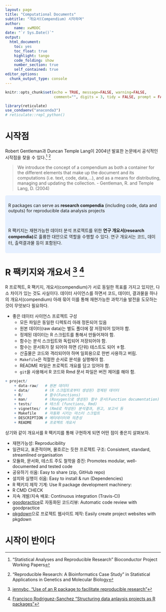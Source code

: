 ```yaml
---
layout: page
title: "Computational Documents"
subtitle: "개요서(Compendium) 시작하며"
author:
    name: xwMOOC
date: "`r Sys.Date()`"
output:
  html_document: 
    toc: yes
    toc_float: true
    highlight: tango
    code_folding: show
    number_section: true
    self_contained: true
editor_options: 
  chunk_output_type: console
---
```


```r
knitr::opts_chunk$set(echo = TRUE, message=FALSE, warning=FALSE,
                      comment="", digits = 3, tidy = FALSE, prompt = FALSE, fig.align = 'center')

library(reticulate)
use_condaenv("anaconda3")
# reticulate::repl_python()
```

# 시작점 {#inception}

Robert Gentleman과 Duncan Temple Lang이 2004년 발표한 논문에서 공식적인 시작점을 찾을 수 있다.[^duncan] [^robert]

[^duncan]: "Statistical Analyses and Reproducible Research" Bioconductor Project Working Papers
[^robert]: "Reproducible Research: A Bioinformatics Case Study" in Statistical Applications in Genetics and Molecular Biology

> We introduce the concept of a compendium as both a container for the different elements that make up the 
> document and its computations (i.e. text, code, data,...), and as a means for distributing, managing and 
> updating the collection. - Gentleman, R. and Temple Lang, D. (2004)

<style>
div.blue { background-color:#e6f0ff; border-radius: 5px; padding: 10px;}
</style>
<div class = "blue">

R packages can serve as **research compendia** (including code,
data and outputs) for reproducible data analysis projects

<br>

R 팩키지는 재현가능한 데이터 분석 프로젝트를 위한 **연구 개요서(research compendia)**로 훌륭한 대안으로 역할을 수행할 수 있다. 연구 개요서는 코드, 데이터, 출력결과물 등이 포함된다.
</div>

# R 팩키지와 개요서 [^rrrpkg] [^project-as-packages] {#compendium-intro} 

[^rrrpkg]: [jennybc, "Use of an R package to facilitate reproducible research"](https://github.com/ropensci/rrrpkg)

[^project-as-packages]: [Francisco Rodriguez-Sanchez "Structuring data anlaysis projects as R packages"](https://github.com/Pakillo/template/blob/master/slides/Projects_as_Packages.pdf)

R 프로젝트, R 팩키지, 개요서(compendium)가 서로 동일한 목표를 가지고 있지만, 다소 차이가 있는 것도 사실이다. 데이터 사이언스를 하면서 코드, 데이터, 결과물을 하나의 개요서(compendium) 아래 묶어 이를 통해 재현가능한 과학기술 발전을 도모하는 것이 무엇보다 필요하다.

- 좋은 데이터 사이언스 프로젝트 구성
    - 모든 파일은 동일한 디렉토리 아래 정돈되어 있음
    - 원본 데이터(raw data)는 별도 폴더에 잘 저장되어 있어야 함.
    - 정제된 데이터는 R 스크립트를 통해서 만들어져야 함.
    - 함수는 분석 스크립트와 독립되어 저장되어야 함.
    - 함수는 문서화가 잘 되어야 하면 (단위) 테스트도 되어 ㅎ함.
    - 산출물은 코드와 격리되어야 하며 일회용으로 한번 사용하고 버림.
    - `Makefile`은 적절한 순서로 분석을 실행해야 함.
    - README 파일은 프로젝트 개요를 담고 있어야 함.
    - `git`을 사용해서 R 코드와 Rmd 문서 파일은 버전 제어를 해야 함.
    
```r
+ project/
    + data-raw/   # 원본 데이터
    + data/       # (R 스크립트로부터 생성된) 정제된 데이터
    + R/          # 함수(Functions)
    + man/        # (Roxygen으로 생성된) 함수 문서(Function documentation)
    + tests/      # 테스트 (functions, Rmd)
    + vignettes/  # (Rmd로 작성된) 분석결과, 원고, 보고서 등
    + Makefile    # 자동화 시키는 마스터 스크립트
    + DESCRIPTION # 메타데이터와 의존성
    + README      # 프로젝트 개요서
```

상기와 같이 개요서를 R 팩키지를 통해 구현하게 되면 어떤 점이 좋은지 살펴보자.

* 재현가능성: Reproducibility
* 일관되고, 표준적이며, 물흐르는 듯한 프로젝트 구조: Consistent, standard, streamlined organisation
* 모듈화, 문서화, 테스트 주도 철학을 증진: Promotes modular, well-documented and tested code
* 공유하기 쉬움: Easy to share (zip, GitHub repo)
* 설치와 실행이 쉬움: Easy to install & run (Dependencies)
* R 팩키지 제작 기계: Use R package development machinery:
* R CMD CHECK
* 지속 개발/지속 배포: Continuous integration (Travis-CI)
* [goodpractice](https://github.com/MangoTheCat/goodpractice)로 자동화된 코드리뷰: Automatic code review with goodpractice
* [pkgdown](https://github.com/r-lib/pkgdown)으로 프로젝트 웹사이트 제작: Easily create project websites with pkgdown

# 시작이 반이다 {#start-small}


